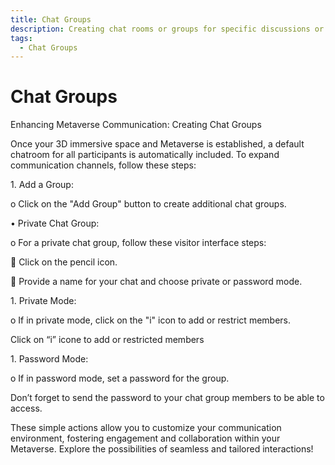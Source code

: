 ```yaml
---
title: Chat Groups
description: Creating chat rooms or groups for specific discussions or topics.
tags:
  - Chat Groups
---
```


# **Chat Groups**

Enhancing Metaverse Communication: Creating Chat Groups

Once your 3D immersive space and Metaverse is established, a default chatroom for all participants is automatically included. To expand communication channels, follow these steps:

1\.	Add a Group:

o	Click on the "Add Group" button to create additional chat groups.

 

 

•	Private Chat Group:

o	For a private chat group, follow these visitor interface steps:

	Click on the pencil icon.

	Provide a name for your chat and choose private or password mode.

 

1\.	Private Mode:

o	If in private mode, click on the "i" icon to add or restrict members.

 

 

Click on “i” icone to add or restricted members 

 

 

1\.	Password Mode:

o	If in password mode, set a password for the group.

 

Don’t forget to send the password to your chat group members to be able to access.

These simple actions allow you to customize your communication environment, fostering engagement and collaboration within your Metaverse. Explore the possibilities of seamless and tailored interactions!
